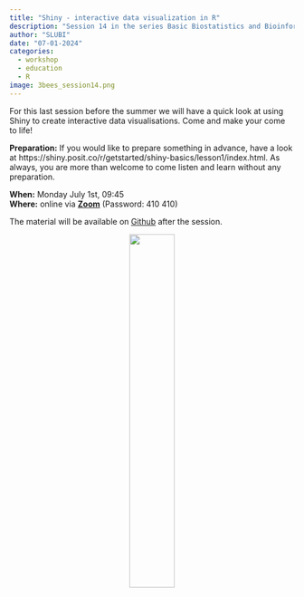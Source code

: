 ```yaml
---
title: "Shiny - interactive data visualization in R"
description: "Session 14 in the series Basic Biostatistics and Bioinformatics"
author: "SLUBI"
date: "07-01-2024"
categories:
  - workshop
  - education
  - R
image: 3bees_session14.png
---
```


For this last session before the summer we will have a quick look at using Shiny to create interactive data visualisations. Come and make your come to life!
 
**Preparation:**  If you would like to prepare something in advance, have a look at https://shiny.posit.co/r/getstarted/shiny-basics/lesson1/index.html. 
As always, you are more than welcome to come listen and learn without any preparation. 
 
**When:** Monday July 1st, 09:45 \
**Where:** online via **[Zoom](https://slu-se.zoom.us/j/69486568642)** (Password: 410 410)

The material will be available on [Github](https://github.com/SLUBioinformaticsInfrastructure/Three_Bees_Workshop_Series) after the session.

<center>
![](../../../images/3bees_fulltext_ampersand2.png){.class width=40%}